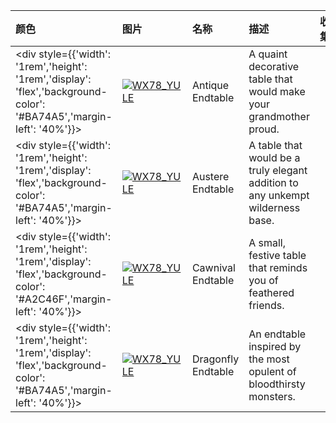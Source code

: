 | 颜色                                                                                                                        | 图片                                                                                                                                                         | 名称             | 描述                                                              | 收集 | 品质          | 交易 |
| :-------------------------------------------------------------------------------------------------------------------------- | :----------------------------------------------------------------------------------------------------------------------------------------------------------- | :--------------- | :---------------------------------------------------------------- | :--- | :------------ | :--- |
| <div style={{'width': '1rem','height': '1rem','display': 'flex','background-color': '#BA74A5','margin-left': '40%'}}></div> | [![WX78_YULE](https://items.kleientertainment.com/images/DST/ENDTABLE_VINTAGE/small)](https://items.kleientertainment.com/images/DST/ENDTABLE_VINTAGE/small) | Antique Endtable | A quaint decorative table that would make your grandmother proud. |      | Distinguished | 是   |
| <div style={{'width': '1rem','height': '1rem','display': 'flex','background-color': '#BA74A5','margin-left': '40%'}}></div> | [![WX78_YULE](https://items.kleientertainment.com/images/DST/ENDTABLE_CARPET/small)](https://items.kleientertainment.com/images/DST/ENDTABLE_CARPET/small)                                                             | Austere Endtable                          | A table that would be a truly elegant addition to any unkempt wilderness base.                                                                                                                                                                                                                                                             |                                 | Distinguished            | 是   |
| <div style={{'width': '1rem','height': '1rem','display': 'flex','background-color': '#A2C46F','margin-left': '40%'}}></div> | [![WX78_YULE](https://items.kleientertainment.com/images/DST/ENDTABLE_CAWNIVAL/small)](https://items.kleientertainment.com/images/DST/ENDTABLE_CAWNIVAL/small)                                                         | Cawnival Endtable                         | A small, festive table that reminds you of feathered friends.                                                                                                                                                                                                                                                                              |                                 | Loyal                    | 否   |
| <div style={{'width': '1rem','height': '1rem','display': 'flex','background-color': '#BA74A5','margin-left': '40%'}}></div> | [![WX78_YULE](https://items.kleientertainment.com/images/DST/ENDTABLE_DRAGONFLY/small)](https://items.kleientertainment.com/images/DST/ENDTABLE_DRAGONFLY/small)                                                       | Dragonfly Endtable                        | An endtable inspired by the most opulent of bloodthirsty monsters.                                                                                                                                                                                                                                                                         |                                 | Distinguished            | 是   |
